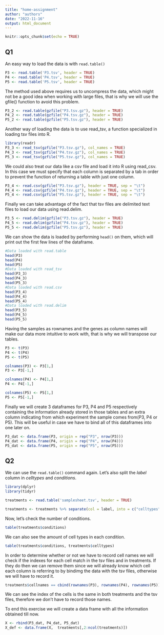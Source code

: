 ```yaml
---
title: "home-assignment"
author: "authors"
date: "2022-11-16"
output: html_document
---
```


```r
knitr::opts_chunk$set(echo = TRUE)
```

## Q1

An easy way to load the data is with `read.table()`

```r
P3 <- read.table('P3.tsv', header = TRUE)
P4 <- read.table('P4.tsv', header = TRUE)
P5 <- read.table('P5.tsv', header = TRUE)
```

The method used above requires us to uncompress the data, which might not be a good idea when working with large files, that is why we will use the gfile() function to avoid this problem.

```r
P3_2 <- read.table(gzfile("P3.tsv.gz"), header = TRUE)
P4_2 <- read.table(gzfile("P4.tsv.gz"), header = TRUE)
P5_2 <- read.table(gzfile("P5.tsv.gz"), header = TRUE)
```

Another way of loading the data is to use read_tsv, a function specialized in loading tsv files into R.

```r
library(readr)
P3_3 <- read_tsv(gzfile("P3.tsv.gz"), col_names = TRUE)
P4_3 <- read_tsv(gzfile("P4.tsv.gz"), col_names = TRUE)
P5_3 <- read_tsv(gzfile("P5.tsv.gz"), col_names = TRUE)
```

We could also treat our data like a csv file and load it into R using read_csv. In this case we must specify that each column is separated by a tab in order to prevent the function of returning a table with just one column.

```r
P3_4 <- read.csv(gzfile("P3.tsv.gz"), header = TRUE, sep = "\t")
P4_4 <- read.csv(gzfile("P4.tsv.gz"), header = TRUE, sep = "\t")
P5_4 <- read.csv(gzfile("P5.tsv.gz"), header = TRUE, sep = "\t")
```

Finally we can take advantage of the fact that tsv files are delimited text files to load our data using read.delim.

```r
P3_5 <- read.delim(gzfile("P3.tsv.gz"), header = TRUE)
P4_5 <- read.delim(gzfile("P4.tsv.gz"), header = TRUE)
P5_5 <- read.delim(gzfile("P5.tsv.gz"), header = TRUE)
```

We can show the data is loaded by performing `head()` on them, which will print out the first few lines of the dataframe.

```r
#Data loaded with read.table
head(P3)
head(P4)
head(P5)
#Data loaded with read_tsv
head(P3_3)
head(P4_3)
head(P5_3)
#Data loaded with read.csv
head(P3_4)
head(P4_4)
head(P5_4)
#Data loaded with read.delim
head(P3_5)
head(P4_5)
head(P5_5)
```

Having the samples as rownames and the genes as column names will make our data more intuitive to work with, that is why we will transpose our tables.

```r
P3 <- t(P3)
P4 <- t(P4)
P5 <- t(P5)

colnames(P3) <- P3[1,]
P3 <- P3[-1,]

colnames(P4) <- P4[1,]
P4 <- P4[-1,]

colnames(P5) <- P5[1,]
P5 <- P5[-1,]
```

Finally we will create 3 dataframes for P3, P4 and P5 respectively containing the information already stored in those tables and an extra column indicating from which experiment the sample comes from(P3, P4 or P5). This will be useful in case we have to bind all of this dataframes into one later on.

```r
P3_dat <- data.frame(P3, origin = rep("P3", nrow(P3)))
P4_dat <- data.frame(P4, origin = rep("P4", nrow(P4)))
P5_dat <- data.frame(P5, origin = rep("P5", nrow(P5)))
```

## Q2

We can use the `read.table()` command again. Let's also split the *label* column in *celltypes* and *conditions*.

```r
library(dplyr)
library(tidyr)
```

```r
treatments <- read.table('samplesheet.tsv', header = TRUE)

treatments <- treatments %>% separate(col = label, into = c("celltypes", "conditions"), sep = "\\+")
```

Now, let's check the number of conditions. 

```r
table(treatments$conditions)
```

We can also see the amount of cell types in each condition.

```r
table(treatments$conditions, treatments$celltypes)
```

In order to determine whether or not we have to record cell names we will check if the indexes for each cell match in the tsv files and in treatments. If they do then we can remove them since we will already know which cell each column is referring to by bindimg the data with the tsv files, otherwise we will have to record it.

```r
treatments$cellnames == cbind(rownames(P3), rownames(P4), rownames(P5))
```

We can see the index of the cells is the same in both treatments and the tsv files, therefore we don't have to record those names.

To end this exercise we will create a data frame with all the information obtained till now.

```r
X <- rbind(P3_dat, P4_dat, P5_dat)
X_def <- data.frame(X,  treatments[,2:ncol(treatments)])
```
